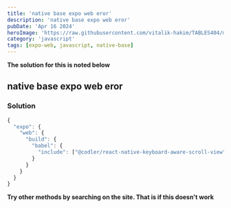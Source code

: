 ```yaml
---
title: 'native base expo web eror'
description: 'native base expo web eror'
pubDate: 'Apr 16 2024'
heroImage: 'https://raw.githubusercontent.com/vitalik-hakim/TABLES404/main/error_b/JavaScript.png'
category: 'javascript'
tags: [expo-web, javascript, native-base]
---
```


**The solution for this is noted below**

## native base expo web eror

### Solution

```javascript
{
  "expo": {
    "web": {
      "build": {
        "babel": {
          "include": ["@codler/react-native-keyboard-aware-scroll-view"]
        }
      }
    }
  }
}
```

**Try other methods by searching on the site. That is if this doesn't work**
